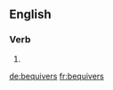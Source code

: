 ==English==

===Verb===
{{head|en|verb form}}

# {{en-third-person singular of|bequiver}}

[[de:bequivers]]
[[fr:bequivers]]